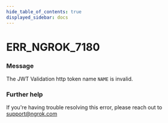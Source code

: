 ```yaml
---
hide_table_of_contents: true
displayed_sidebar: docs
---
```



# ERR_NGROK_7180

### Message

The JWT Validation http token name `NAME` is invalid.

### Further help

If you're having trouble resolving this error, please reach out to [support@ngrok.com](mailto:support@ngrok.com?subject=Help%20with%20ERR_NGROK_7180)

<ErrorDetails error="err_ngrok_7180" />
